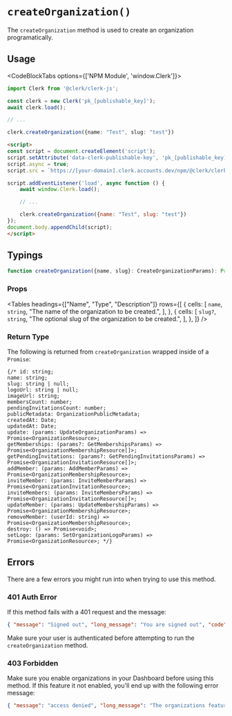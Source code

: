
# `createOrganization()`

The `createOrganization` method is used to create an organization programatically.


## Usage

<CodeBlockTabs options={['NPM Module', 'window.Clerk']}>
```typescript {8}
import Clerk from '@clerk/clerk-js';

const clerk = new Clerk('pk_[publishable_key]');
await clerk.load();

// ...

clerk.createOrganization({name: "Test", slug: "test"})
```
```html {12}
<script>
const script = document.createElement('script');
script.setAttribute('data-clerk-publishable-key', 'pk_[publishable_key]');
script.async = true;
script.src = `https://[your-domain].clerk.accounts.dev/npm/@clerk/clerk-js@latest/dist/clerk.browser.js`;

script.addEventListener('load', async function () {
    await window.Clerk.load();

    // ...

    clerk.createOrganization({name: "Test", slug: "test"})
});
document.body.appendChild(script);
</script>
```
</CodeBlockTabs>

## Typings

```typescript
function createOrganization({name, slug}: CreateOrganizationParams): Promise<OrganizationResource>;
```

### Props

<Tables
  headings={["Name", "Type", "Description"]}
  rows={[
  {
  cells: [
  <code>name</code>,
  <code>string</code>,
  "The name of the organization to be created.",
  ],
  },
  {
  cells: [
  <code>slug?</code>,
  <code>string</code>,
  "The optional slug of the organization to be created.",
  ],
  },
  ]}
/>


### Return Type

The following is returned from `createOrganization` wrapped inside of a `Promise`:


    {/* id: string;
    name: string;
    slug: string | null;
    logoUrl: string | null;
    imageUrl: string;
    membersCount: number;
    pendingInvitationsCount: number;
    publicMetadata: OrganizationPublicMetadata;
    createdAt: Date;
    updatedAt: Date;
    update: (params: UpdateOrganizationParams) => Promise<OrganizationResource>;
    getMemberships: (params?: GetMembershipsParams) => Promise<OrganizationMembershipResource[]>;
    getPendingInvitations: (params?: GetPendingInvitationsParams) => Promise<OrganizationInvitationResource[]>;
    addMember: (params: AddMemberParams) => Promise<OrganizationMembershipResource>;
    inviteMember: (params: InviteMemberParams) => Promise<OrganizationInvitationResource>;
    inviteMembers: (params: InviteMembersParams) => Promise<OrganizationInvitationResource[]>;
    updateMember: (params: UpdateMembershipParams) => Promise<OrganizationMembershipResource>;
    removeMember: (userId: string) => Promise<OrganizationMembershipResource>;
    destroy: () => Promise<void>;
    setLogo: (params: SetOrganizationLogoParams) => Promise<OrganizationResource>; */}

## Errors

There are a few errors you might run into when trying to use this method.

### 401 Auth Error

If this method fails with a 401 request and the message:

```json
{ "message": "Signed out", "long_message": "You are signed out", "code": "signed_out" }
```

Make sure your user is authenticated before attempting to run the `createOrganization` method.

### 403 Forbidden

Make sure you enable organizations in your Dashboard before using this method. If this feature it not enabled, you'll end up with the following error message:

```json
{ "message": "access denied", "long_message": "The organizations feature is not enabled for this instance. You can enable it at https://dashboard.clerk.com.", "code": "organization_not_enabled_in_instance" }
```
